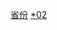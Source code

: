{{Catnav|頁面分類|...|中华人民共和国行政区划|县级行政区}}
{{Catnav|頁面分類|...|中国各省行政区划|湖北行政区划}}
{{catmore|县级行政区}}
[[Category:县级行政区|省份]]
[[Category:湖北行政区划|*02]]